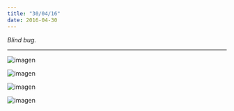 ```yaml
---
title: "30/04/16"
date: 2016-04-30
---
```


_Blind bug._

---

![imagen](./imagenes/varios-36.jpg)

![imagen](./imagenes/varios-37.jpg)

![imagen](./imagenes/varios-38.jpg)

![imagen](./imagenes/varios-39.jpg)